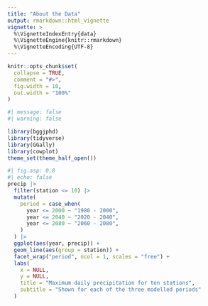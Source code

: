 ```yaml
---
title: "About the Data"
output: rmarkdown::html_vignette
vignette: >
  %\VignetteIndexEntry{data}
  %\VignetteEngine{knitr::rmarkdown}
  %\VignetteEncoding{UTF-8}
---
```


```r
knitr::opts_chunk$set(
  collapse = TRUE,
  comment = "#>",
  fig.width = 10,
  out.width = "100%"
)

```

```r
#| message: false
#| warning: false

library(bggjphd)
library(tidyverse)
library(GGally)
library(cowplot)
theme_set(theme_half_open())
```


```r
#| fig.asp: 0.8
#| echo: false
precip |> 
  filter(station <= 10) |> 
  mutate(
    period = case_when(
      year <= 2000 ~ "1980 - 2000",
      year <= 2040 ~ "2020 - 2040",
      year <= 2080 ~ "2060 - 2080",
    )
  ) |> 
  ggplot(aes(year, precip)) +
  geom_line(aes(group = station)) +
  facet_wrap("period", ncol = 1, scales = "free") +
  labs(
    x = NULL,
    y = NULL,
    title = "Maximum daily precipitation for ten stations",
    subtitle = "Shown for each of the three modelled periods"
  )
```
